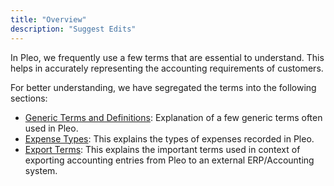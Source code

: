 ```yaml
---
title: "Overview"
description: "Suggest Edits"
---
```


In Pleo, we frequently use a few terms that are essential to understand. This helps in accurately representing the accounting requirements of customers.

For better understanding, we have segregated the terms into the following sections:

* [Generic Terms and Definitions](/docs/generic-terms-in-pleo): Explanation of a few generic terms often used in Pleo.
* [Expense Types](/docs/expense-types): This explains the types of expenses recorded in Pleo.
* [Export Terms](/docs/accounting-entries-export-terms): This explains the important terms used in context of exporting accounting entries from Pleo to an external ERP/Accounting system.
